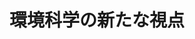 ﻿---
title: "環境科学の新たな視点"
category: "その他"
vol: 57
interviewee: "石川 忠晴 "
url: ""
tags: []
pdf: "57-3.pdf"
career: ""
preface: "科学の発展によって引き起こされた環境問題を解決できるのは科学の更なる発展でしかない。 そう思われていた今日に新たな手法を展開する石川。今回はその手法について話を伺った。"
---
